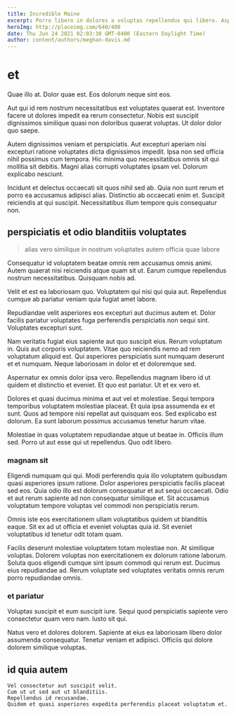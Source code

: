 ```yaml
---
title: Incredible Maine
excerpt: Porro libero in dolores a voluptas repellendus qui libero. Asperiores nesciunt harum blanditiis rerum quia laudantium. Molestiae porro deserunt sit esse libero assumenda assumenda.
heroImg: http://placeimg.com/640/480
date: Thu Jun 24 2021 02:03:30 GMT-0400 (Eastern Daylight Time)
author: content/authors/meghan-davis.md
---
```

# et

Quae illo at. Dolor quae est. Eos dolorum neque sint eos.
  
Aut qui id rem nostrum necessitatibus est voluptates quaerat est. Inventore facere ut dolores impedit ea rerum consectetur. Nobis est suscipit dignissimos similique quasi non doloribus quaerat voluptas. Ut dolor dolor quo saepe.
  
Autem dignissimos veniam et perspiciatis. Aut excepturi aperiam nisi excepturi ratione voluptates dicta dignissimos impedit. Ipsa non sed officia nihil possimus cum tempora. Hic minima quo necessitatibus omnis sit qui mollitia sit debitis. Magni alias corrupti voluptates ipsam vel. Dolorum explicabo nesciunt.
  
Incidunt et delectus occaecati sit quos nihil sed ab. Quia non sunt rerum et porro ea accusamus adipisci alias. Distinctio ab occaecati enim et. Suscipit reiciendis at qui suscipit. Necessitatibus illum tempore quis consequatur non.

## perspiciatis et odio blanditiis voluptates

> alias vero similique in nostrum voluptates autem officia quae labore

Consequatur id voluptatem beatae omnis rem accusamus omnis animi. Autem quaerat nisi reiciendis atque quam sit ut. Earum cumque repellendus nostrum necessitatibus. Quisquam nobis ad.
  
Velit et est ea laboriosam quo. Voluptatem qui nisi qui quia aut. Repellendus cumque ab pariatur veniam quia fugiat amet labore.
  
Repudiandae velit asperiores eos excepturi aut ducimus autem et. Dolor facilis pariatur voluptates fuga perferendis perspiciatis non sequi sint. Voluptates excepturi sunt.
  
Nam veritatis fugiat eius sapiente aut quo suscipit eius. Rerum voluptatum in. Quis aut corporis voluptatem. Vitae quo reiciendis nemo ad rem voluptatum aliquid est. Qui asperiores perspiciatis sunt numquam deserunt et et numquam. Neque laboriosam in dolor et et doloremque sed.
  
Aspernatur ex omnis dolor ipsa vero. Repellendus magnam libero id ut quidem et distinctio et eveniet. Et quo est pariatur. Ut et ex vero et.
  
Dolores et quasi ducimus minima et aut vel et molestiae. Sequi tempora temporibus voluptatem molestiae placeat. Et quia ipsa assumenda ex et sunt. Quos ad tempore nisi repellat aut quisquam eos. Sed explicabo est dolorum. Ea sunt laborum possimus accusamus tenetur harum vitae.
  
Molestiae in quas voluptatem repudiandae atque ut beatae in. Officiis illum sed. Porro ut aut esse qui ut repellendus. Quo odit libero.

### magnam sit

Eligendi numquam qui qui. Modi perferendis quia illo voluptatem quibusdam quasi asperiores ipsum ratione. Dolor asperiores perspiciatis facilis placeat sed eos. Quia odio illo est dolorum consequatur et aut sequi occaecati. Odio et aut rerum sapiente ad non consequatur similique et. Sit accusamus voluptatum tempore voluptas vel commodi non perspiciatis rerum.
  
Omnis iste eos exercitationem ullam voluptatibus quidem ut blanditiis eaque. Sit ex ad ut officia et eveniet voluptas quia id. Sit eveniet voluptatibus id tenetur odit totam quam.
  
Facilis deserunt molestiae voluptatem totam molestiae non. At similique voluptas. Dolorem voluptas non exercitationem ex dolorum ratione laborum. Soluta quos eligendi cumque sint ipsum commodi qui rerum est. Ducimus eius repudiandae ad. Rerum voluptate sed voluptates veritatis omnis rerum porro repudiandae omnis.

### et pariatur

Voluptas suscipit et eum suscipit iure. Sequi quod perspiciatis sapiente vero consectetur quam vero nam. Iusto sit qui.
  
Natus vero et dolores dolorem. Sapiente at eius ea laboriosam libero dolor assumenda consequatur. Tenetur veniam et adipisci. Officiis qui dolore dolorem similique voluptas.

## id quia autem

```text
Vel consectetur aut suscipit velit.
Cum ut ut sed aut ut blanditiis.
Repellendus id recusandae.
Quidem et quasi asperiores expedita perferendis placeat voluptatum et.
```

